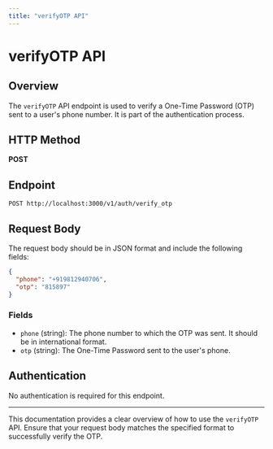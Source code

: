 ```yaml
---
title: "verifyOTP API"
---
```


# verifyOTP API

## Overview

The `verifyOTP` API endpoint is used to verify a One-Time Password (OTP) sent to a user's phone number. It is part of the authentication process.

## HTTP Method

**POST**

## Endpoint

```http
POST http://localhost:3000/v1/auth/verify_otp
```

## Request Body

The request body should be in JSON format and include the following fields:

```json
{
  "phone": "+919812940706",
  "otp": "815897"
}
```

### Fields

- `phone` (string): The phone number to which the OTP was sent. It should be in international format.
- `otp` (string): The One-Time Password sent to the user's phone.

## Authentication

No authentication is required for this endpoint.

---

This documentation provides a clear overview of how to use the `verifyOTP` API. Ensure that your request body matches the specified format to successfully verify the OTP.